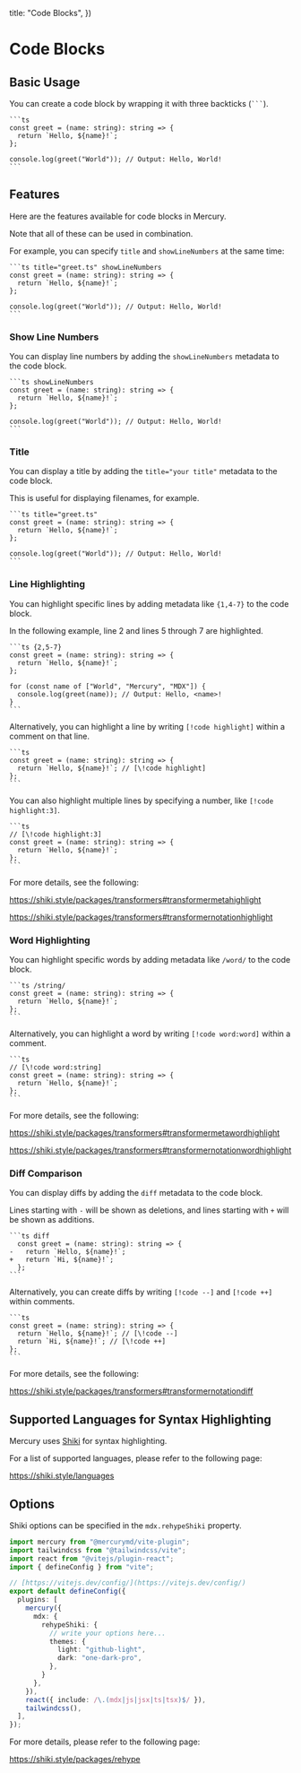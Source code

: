 
  title: "Code Blocks",
})

# Code Blocks

## Basic Usage

You can create a code block by wrapping it with three backticks (```` ``` ````).

````mdx
```ts
const greet = (name: string): string => {
  return `Hello, ${name}!`;
};

console.log(greet("World")); // Output: Hello, World!
```
````

## Features

Here are the features available for code blocks in Mercury.

Note that all of these can be used in combination.

For example, you can specify `title` and `showLineNumbers` at the same time:

````mdx
```ts title="greet.ts" showLineNumbers
const greet = (name: string): string => {
  return `Hello, ${name}!`;
};

console.log(greet("World")); // Output: Hello, World!
```
````

### Show Line Numbers

You can display line numbers by adding the `showLineNumbers` metadata to the code block.

````mdx
```ts showLineNumbers
const greet = (name: string): string => {
  return `Hello, ${name}!`;
};

console.log(greet("World")); // Output: Hello, World!
```
````

### Title

You can display a title by adding the `title="your title"` metadata to the code block.

This is useful for displaying filenames, for example.

````mdx
```ts title="greet.ts"
const greet = (name: string): string => {
  return `Hello, ${name}!`;
};

console.log(greet("World")); // Output: Hello, World!
```
````

### Line Highlighting

You can highlight specific lines by adding metadata like `{1,4-7}` to the code block.

In the following example, line 2 and lines 5 through 7 are highlighted.

````mdx
```ts {2,5-7}
const greet = (name: string): string => {
  return `Hello, ${name}!`;
};

for (const name of ["World", "Mercury", "MDX"]) {
  console.log(greet(name)); // Output: Hello, <name>!
}
```
````

Alternatively, you can highlight a line by writing `[!code highlight]` within a comment on that line.

````mdx
```ts
const greet = (name: string): string => {
  return `Hello, ${name}!`; // [\!code highlight]
};
```
````

You can also highlight multiple lines by specifying a number, like `[!code highlight:3]`.

````mdx
```ts
// [\!code highlight:3]
const greet = (name: string): string => {
  return `Hello, ${name}!`;
};
```
````

For more details, see the following:

https://shiki.style/packages/transformers#transformermetahighlight

https://shiki.style/packages/transformers#transformernotationhighlight

### Word Highlighting

You can highlight specific words by adding metadata like `/word/` to the code block.

````mdx
```ts /string/
const greet = (name: string): string => {
  return `Hello, ${name}!`;
};
```
````

Alternatively, you can highlight a word by writing `[!code word:word]` within a comment.

````mdx
```ts
// [\!code word:string]
const greet = (name: string): string => {
  return `Hello, ${name}!`;
};
```
````

For more details, see the following:

https://shiki.style/packages/transformers#transformermetawordhighlight

https://shiki.style/packages/transformers#transformernotationwordhighlight

### Diff Comparison

You can display diffs by adding the `diff` metadata to the code block.

Lines starting with `-` will be shown as deletions, and lines starting with `+` will be shown as additions.

````mdx
```ts diff
  const greet = (name: string): string => {
-   return `Hello, ${name}!`;
+   return `Hi, ${name}!`;
  };
```
````

Alternatively, you can create diffs by writing `[!code --]` and `[!code ++]` within comments.

````mdx
```ts
const greet = (name: string): string => {
  return `Hello, ${name}!`; // [\!code --]
  return `Hi, ${name}!`; // [\!code ++]
};
```
````

For more details, see the following:

https://shiki.style/packages/transformers#transformernotationdiff

## Supported Languages for Syntax Highlighting

Mercury uses [Shiki](https://shiki.style/) for syntax highlighting.

For a list of supported languages, please refer to the following page:

https://shiki.style/languages

## Options

Shiki options can be specified in the `mdx.rehypeShiki` property.

```ts title="vite.config.ts" {11-17}
import mercury from "@mercurymd/vite-plugin";
import tailwindcss from "@tailwindcss/vite";
import react from "@vitejs/plugin-react";
import { defineConfig } from "vite";

// [https://vitejs.dev/config/](https://vitejs.dev/config/)
export default defineConfig({
  plugins: [
    mercury({
      mdx: {
        rehypeShiki: {
          // write your options here...
          themes: {
            light: "github-light",
            dark: "one-dark-pro",
          },
        }
      },
    }),
    react({ include: /\.(mdx|js|jsx|ts|tsx)$/ }),
    tailwindcss(),
  ],
});
```

For more details, please refer to the following page:

https://shiki.style/packages/rehype
